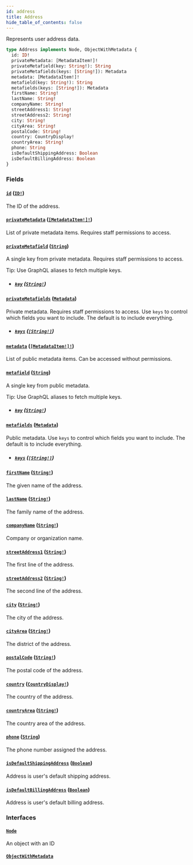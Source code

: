 ```yaml
---
id: address
title: Address
hide_table_of_contents: false
---
```


Represents user address data.

```graphql
type Address implements Node, ObjectWithMetadata {
  id: ID!
  privateMetadata: [MetadataItem!]!
  privateMetafield(key: String!): String
  privateMetafields(keys: [String!]): Metadata
  metadata: [MetadataItem!]!
  metafield(key: String!): String
  metafields(keys: [String!]): Metadata
  firstName: String!
  lastName: String!
  companyName: String!
  streetAddress1: String!
  streetAddress2: String!
  city: String!
  cityArea: String!
  postalCode: String!
  country: CountryDisplay!
  countryArea: String!
  phone: String
  isDefaultShippingAddress: Boolean
  isDefaultBillingAddress: Boolean
}
```

### Fields

#### [`id`](#) ([`ID!`](../../../developer/api-reference/scalars/id))

The ID of the address.

#### [`privateMetadata`](#) ([`[MetadataItem!]!`](../../../developer/api-reference/objects/metadata-item))

List of private metadata items. Requires staff permissions to access.

#### [`privateMetafield`](#) ([`String`](../../../developer/api-reference/scalars/string))

A single key from private metadata. Requires staff permissions to access.

Tip: Use GraphQL aliases to fetch multiple keys.

- ##### [`key`](#) ([`String!`](../../../developer/api-reference/scalars/string))

#### [`privateMetafields`](#) ([`Metadata`](../../../developer/api-reference/scalars/metadata))

Private metadata. Requires staff permissions to access. Use `keys` to control which fields you want to include. The default is to include everything.

- ##### [`keys`](#) ([`[String!]`](../../../developer/api-reference/scalars/string))

#### [`metadata`](#) ([`[MetadataItem!]!`](../../../developer/api-reference/objects/metadata-item))

List of public metadata items. Can be accessed without permissions.

#### [`metafield`](#) ([`String`](../../../developer/api-reference/scalars/string))

A single key from public metadata.

Tip: Use GraphQL aliases to fetch multiple keys.

- ##### [`key`](#) ([`String!`](../../../developer/api-reference/scalars/string))

#### [`metafields`](#) ([`Metadata`](../../../developer/api-reference/scalars/metadata))

Public metadata. Use `keys` to control which fields you want to include. The default is to include everything.

- ##### [`keys`](#) ([`[String!]`](../../../developer/api-reference/scalars/string))

#### [`firstName`](#) ([`String!`](../../../developer/api-reference/scalars/string))

The given name of the address.

#### [`lastName`](#) ([`String!`](../../../developer/api-reference/scalars/string))

The family name of the address.

#### [`companyName`](#) ([`String!`](../../../developer/api-reference/scalars/string))

Company or organization name.

#### [`streetAddress1`](#) ([`String!`](../../../developer/api-reference/scalars/string))

The first line of the address.

#### [`streetAddress2`](#) ([`String!`](../../../developer/api-reference/scalars/string))

The second line of the address.

#### [`city`](#) ([`String!`](../../../developer/api-reference/scalars/string))

The city of the address.

#### [`cityArea`](#) ([`String!`](../../../developer/api-reference/scalars/string))

The district of the address.

#### [`postalCode`](#) ([`String!`](../../../developer/api-reference/scalars/string))

The postal code of the address.

#### [`country`](#) ([`CountryDisplay!`](../../../developer/api-reference/objects/country-display))

The country of the address.

#### [`countryArea`](#) ([`String!`](../../../developer/api-reference/scalars/string))

The country area of the address.

#### [`phone`](#) ([`String`](../../../developer/api-reference/scalars/string))

The phone number assigned the address.

#### [`isDefaultShippingAddress`](#) ([`Boolean`](../../../developer/api-reference/scalars/boolean))

Address is user's default shipping address.

#### [`isDefaultBillingAddress`](#) ([`Boolean`](../../../developer/api-reference/scalars/boolean))

Address is user's default billing address.

### Interfaces

#### [`Node`](../../../developer/api-reference/interfaces/node)

An object with an ID

#### [`ObjectWithMetadata`](../../../developer/api-reference/interfaces/object-with-metadata)
